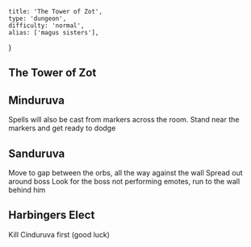     title: 'The Tower of Zot',
    type: 'dungeon',
    difficulty: 'normal',
    alias: ['magus sisters'],
}

## The Tower of Zot

## Minduruva

<Alert color="red" icon="green">
    Spells will also be cast from markers across the room. Stand near the markers and get ready to dodge
</Alert>

## Sanduruva

<Trigger type="on cast" trigger="Manusya Berserk" color="orange">
    Move to gap between the orbs, all the way against the wall
</Trigger>

<Trigger type="before cast" trigger="Manusya Stop" color="purple">
    Spread out around boss
</Trigger>

<Trigger type="on cast" trigger="Manusya Confuse" color="orange">
    Look for the boss not performing emotes, run to the wall behind him
</Trigger>

## Harbingers Elect

<Alert color="green" icon="warning">
    Kill Cinduruva first (good luck)
</Alert>